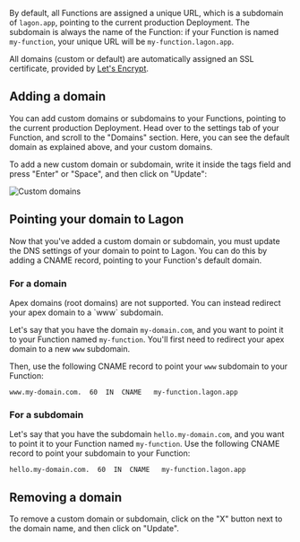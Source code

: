 
By default, all Functions are assigned a unique URL, which is a subdomain of `lagon.app`, pointing to the current production Deployment. The subdomain is always the name of the Function: if your Function is named `my-function`, your unique URL will be `my-function.lagon.app`.

All domains (custom or default) are automatically assigned an SSL certificate, provided by [Let's Encrypt](https://letsencrypt.org/).

## Adding a domain

You can add custom domains or subdomains to your Functions, pointing to the current production Deployment. Head over to the settings tab of your Function, and scroll to the "Domains" section. Here, you can see the default domain as explained above, and your custom domains.

To add a new custom domain or subdomain, write it inside the tags field and press "Enter" or "Space", and then click on "Update":

![Custom domains](/images/custom-domains.png)

## Pointing your domain to Lagon

Now that you've added a custom domain or subdomain, you must update the DNS settings of your domain to point to Lagon. You can do this by adding a CNAME record, pointing to your Function's default domain.

### For a domain

<Callout type="warning">
  Apex domains (root domains) are not supported. You can instead redirect your apex domain to a `www` subdomain.
</Callout>

Let's say that you have the domain `my-domain.com`, and you want to point it to your Function named `my-function`. You'll first need to redirect your apex domain to a new `www` subdomain.

Then, use the following CNAME record to point your `www` subdomain to your Function:

```
www.my-domain.com.  60  IN  CNAME   my-function.lagon.app
```

### For a subdomain

Let's say that you have the subdomain `hello.my-domain.com`, and you want to point it to your Function named `my-function`. Use the following CNAME record to point your subdomain to your Function:

```
hello.my-domain.com.  60  IN  CNAME   my-function.lagon.app
```

## Removing a domain

To remove a custom domain or subdomain, click on the "X" button next to the domain name, and then click on "Update".
